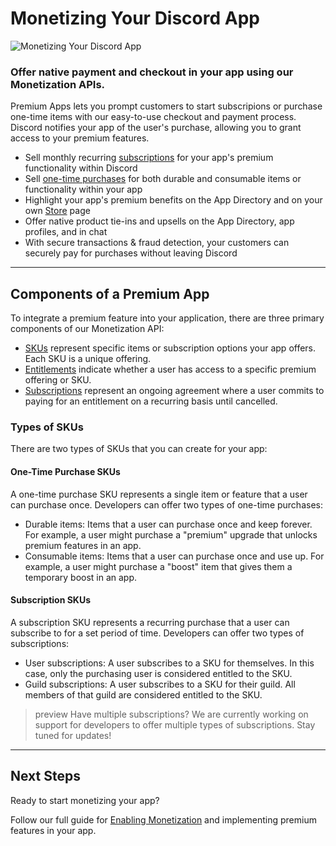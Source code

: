 # Monetizing Your Discord App

![Monetizing Your Discord App](monetization-overview.png)

### Offer native payment and checkout in your app using our Monetization APIs.
Premium Apps lets you prompt customers to start subscripions or purchase one-time items with our easy-to-use checkout and payment process. Discord notifies your app of the user's purchase, allowing you to grant access to your premium features.

- Sell monthly recurring [subscriptions](#DOCS_MONETIZATION_IMPLEMENTING_APP_SUBSCRIPTIONS) for your app's premium functionality within Discord
- Sell [one-time purchases](#DOCS_MONETIZATION_IMPLEMENTING_ONE-TIME_PURCHASES) for both durable and consumable items or functionality within your app
- Highlight your app's premium benefits on the App Directory and on your own [Store](#DOCS_MONETIZATION_MANAGING_YOUR_STORE) page
- Offer native product tie-ins and upsells on the App Directory, app profiles, and in chat
- With secure transactions & fraud detection, your customers can securely pay for purchases without leaving Discord

---

## Components of a Premium App
To integrate a premium feature into your application, there are three primary components of our Monetization API:

- [SKUs](#DOCS_RESOURCES_SKU) represent specific items or subscription options your app offers. Each SKU is a unique offering.
- [Entitlements](#DOCS_RESOURCES_ENTITLEMENT) indicate whether a user has access to a specific premium offering or SKU.
- [Subscriptions](#DOCS_RESOURCES_SUBSCRIPTION) represent an ongoing agreement where a user commits to paying for an entitlement on a recurring basis until cancelled.

### Types of SKUs
There are two types of SKUs that you can create for your app:

#### One-Time Purchase SKUs
A one-time purchase SKU represents a single item or feature that a user can purchase once. Developers can offer two types of one-time purchases:
- Durable items: Items that a user can purchase once and keep forever. For example, a user might purchase a "premium" upgrade that unlocks premium features in an app.
- Consumable items: Items that a user can purchase once and use up. For example, a user might purchase a "boost" item that gives them a temporary boost in an app.

#### Subscription SKUs
A subscription SKU represents a recurring purchase that a user can subscribe to for a set period of time. Developers can offer two types of subscriptions:

- User subscriptions: A user subscribes to a SKU for themselves. In this case, only the purchasing user is considered entitled to the SKU.
- Guild subscriptions: A user subscribes to a SKU for their guild. All members of that guild are considered entitled to the SKU.

> preview
> Have multiple subscriptions? We are currently working on support for developers to offer multiple types of subscriptions. Stay tuned for updates!

---

## Next Steps

Ready to start monetizing your app?

Follow our full guide for [Enabling Monetization](#DOCS_MONETIZATION_ENABLING_MONETIZATION) and implementing premium features in your app.